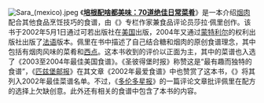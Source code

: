 [[File:Sara_(mexico).jpeg|left]]
《'''[[培根配啥都美味|培根配啥都美味：70道绝佳日常菜肴]]'''》是一本介绍[[烟肉|烟肉]]配合其他食品烹饪技巧的食谱，由《{{link-en|俄勒冈人报|The Oregonian}}》专栏作家兼食品评论员莎拉·佩里创作。该书于2002年5月1日通过可若出版社在[[美国|美国]]出版，2004年又通过[[蒙特利尔|蒙特利尔]]的权利出版社出版了[[法语|法语]]版本。佩里在书中描述了自己结合糖和烟肉的原创食谱理念，其中包括有烟肉风味的菜肴和[[西点|西点]]。这本书收到的评价以正面为主，其中的菜谱也入选了《2003至2004年最佳美国食谱》。《圣彼得堡时报》称赞这是“最有趣而独特的食谱”，《[[匹兹堡邮报|匹兹堡邮报]]》在其文章《2002年最爱食谱》中也赞赏了这本书，《{{link-en|丹佛邮报|The Denver Post}}》将其列入2002年最佳菜谱名单。不过，《[[多伦多星报|多伦多星报]]》的一篇评论文章批评佩里在配方的选择上欠缺创意。此外还有相关的食谱中包含了本书的内容。